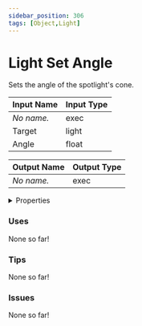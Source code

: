 ```yaml
---
sidebar_position: 306
tags: [Object,Light]
---
```


# Light Set Angle

Sets the angle of the spotlight's cone.




<EsbSvg />

| Input Name | Input Type |
|-----------|-----------|
| *No name.* | exec |
| Target | light |
| Angle | float |

| Output Name | Output Type |
|-----------|-----------|
| *No name.* | exec |


<details>
  <summary>Properties</summary>
  <div>
    <div>
    <table>
      <thead>
        <tr>
          <th>Is beta required?</th>
          <th>❌</th>
        </tr>
        <tr>
          <th>Is this chip a trolling risk?</th>
          <th>❌</th>
        </tr>
        <tr>
          <th>Chip UUID</th>
          <th>494ceaa7-3520-4f5b-87e0-7dd08334730c</th>
        </tr>
      </thead>
    </table>
    </div>
  </div>
</details>

### Uses

None so far!

### Tips

None so far!

### Issues

None so far!